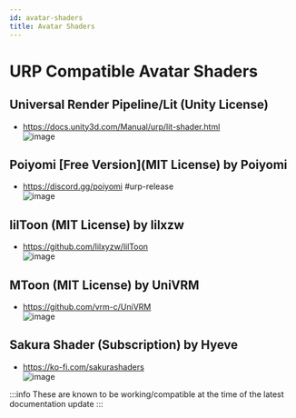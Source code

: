 ```yaml
---
id: avatar-shaders
title: Avatar Shaders
---
```


# URP Compatible Avatar Shaders
## Universal Render Pipeline/Lit (Unity License)
- https://docs.unity3d.com/Manual/urp/lit-shader.html<br>
![image](https://cdn.sanity.io/images/fuvbjjlp/production/ed8ae4aba799bd64a04b6dee9e9f4eaee5735bc6-415x100.png)

## Poiyomi [Free Version](MIT License) by Poiyomi
- https://discord.gg/poiyomi #urp-release<br>
![image](https://s2.booth.pm/430bb41d-8aaa-46f4-ae48-63cff7c3ff3e/132c3ac8-cc2f-4858-9a92-2844c7f5cc05.png)

## lilToon (MIT License) by lilxzw
- https://github.com/lilxyzw/lilToon<br>
![image](https://booth.pximg.net/d39ea11b-78fc-488b-90dd-457109c7cd9b/i/3087170/235a98b9-7d60-49c5-980d-8028f6d0c6ad_base_resized.jpg)

## MToon (MIT License) by UniVRM
- https://github.com/vrm-c/UniVRM<br>
![image](https://vrm.dev/en/images/vrm/card.png)

## Sakura Shader (Subscription) by Hyeve
- https://ko-fi.com/sakurashaders<br>
![image](https://cdn.bsky.app/img/feed_fullsize/plain/did:plc:fxu7cua6kvrl7fz5fxso4cru/bafkreiad5qzfahj4yfrmljs7fgiztmjqsu4plfaenpeuaaxnga5ugfqkkm@jpeg)

:::info
These are known to be working/compatible at the time of the latest documentation update
:::

